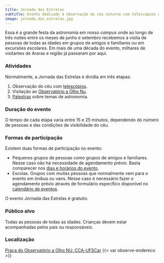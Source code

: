 ```yaml
---
title: Jornada das Estrelas
subtitle: Evento dedicado à observação do céu noturno com telescópios e a olho nu e à divulgação de astronomia com palestras e exposições.
image: jornada_das_estrelas.jpg
---
```


Essa é a grande festa da astronomia em nosso *campus* onde ao longo de três noites entre os meses de junho e setembro recebemos a visita de pessoas de todas as idades em grupos de amigos e familiares ou em excursões escolares. Em mais de uma década do evento, milhares de visitantes de Araras e região já passaram por aqui.

### Atividades

Normalmente, a Jornada das Estrelas é dividia em três etapas:

1. Observação do céu com [telescópios]({{< var loc.acervo >}}/acervo.qmd#sec-telescopios).
1. Visitação ao [Observatório a Olho Nu]({{< var loc.observatorio >}}/observatorio.qmd).
1. [Palestras]({{< var loc.palestras >}}/palestras.qmd) sobre temas de astronomia.

### Duração do evento

O tempo de cada etapa varia entre 15 e 25 minutos, dependendo do número de pessoas e das condições de visibilidade do céu.

### Formas de participação

Existem duas formas de participação no evento:

- Pequenos grupos de pessoas como grupos de amigos e familiares. Nesse caso não há necessidade de agendamento prévio. Basta comparecer nos [dias e horários do evento]({{< var loc:calendario >}}/calendario.qmd).
- Escolas. Grupos com muitas pessoas que normalmente vem para o evento em ônibus ou vans. Nesse caso é necessário fazer o agendamento prévio através de formulário específico disponível no [calendário de eventos]({{< var loc:calendario >}}/calendario.qmd).

O evento Jornada das Estrelas é gratuito.

### Público alvo

Todas as pessoas de todas as idades. Crianças devem estar acompanhadas pelos pais ou responsáveis.

### Localização

[Praça do Observatório a Olho NU, CCA-UFSCar]({{< var loc.localizacao >}}/localizacao.qmd)
{{< var observe-endereco >}}